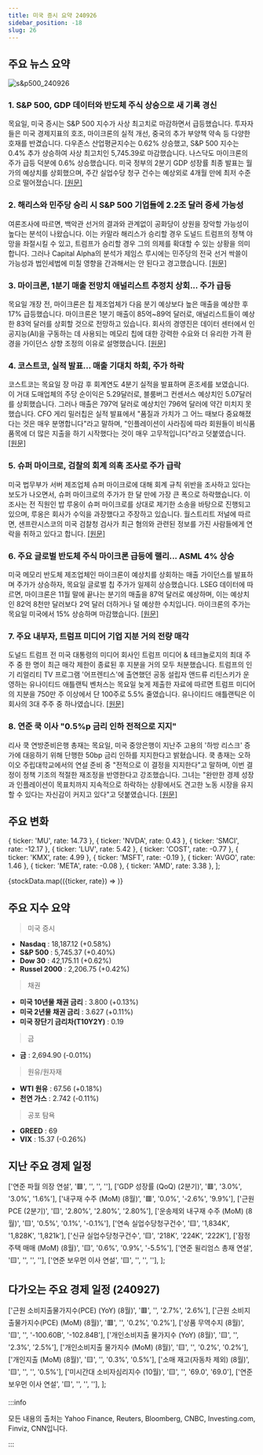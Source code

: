 ```yaml
---
title: 미국 증시 요약 240926
sidebar_position: -18
slug: 26
---
```


## 주요 뉴스 요약

![s&p500_240926](/map/240926.png)

### 1. **S&P 500, GDP 데이터와 반도체 주식 상승으로 새 기록 경신**

목요일, 미국 증시는 S&P 500 지수가 사상 최고치로 마감하면서 급등했습니다. 투자자들은 미국 경제지표의 호조, 마이크론의 실적 개선, 중국의 추가 부양책 약속 등 다양한 호재를 반겼습니다. 다우존스 산업평균지수는 0.62% 상승했고, S&P 500 지수는 0.4% 추가 상승하여 사상 최고치인 5,745.39로 마감했습니다. 나스닥도 마이크론의 주가 급등 덕분에 0.6% 상승했습니다. 미국 정부의 2분기 GDP 성장률 최종 발표는 월가의 예상치를 상회했으며, 주간 실업수당 청구 건수는 예상외로 4개월 만에 최저 수준으로 떨어졌습니다. [[원문]](https://finance.yahoo.com/news/live/stock-market-today-sp-500-clinches-fresh-record-amid-gdp-data-chip-stock-gains-200242008.html)

### 2. **해리스와 민주당 승리 시 S&P 500 기업들에 2.2조 달러 증세 가능성**

여론조사에 따르면, 백악관 선거의 결과와 관계없이 공화당이 상원을 장악할 가능성이 높다는 분석이 나왔습니다. 이는 카말라 해리스가 승리할 경우 도널드 트럼프의 정책 야망을 좌절시킬 수 있고, 트럼프가 승리할 경우 그의 의제를 확대할 수 있는 상황을 의미합니다. 그러나 Capital Alpha의 분석가 제임스 루시에는 민주당의 전국 선거 싹쓸이 가능성과 법인세법에 미칠 영향을 간과해서는 안 된다고 경고했습니다. [[원문]](https://www.marketwatch.com/story/harris-dem-sweep-could-mean-a-2-2-trillion-tax-hike-for-s-p-500-companies-44a73f38?mod=home-page)

### 3. **마이크론, 1분기 매출 전망치 애널리스트 추정치 상회... 주가 급등**

목요일 개장 전, 마이크론은 칩 제조업체가 다음 분기 예상보다 높은 매출을 예상한 후 17% 급등했습니다. 마이크론은 1분기 매출이 85억~89억 달러로, 애널리스트들이 예상한 83억 달러를 상회할 것으로 전망하고 있습니다. 회사의 경영진은 데이터 센터에서 인공지능(AI)을 구동하는 데 사용되는 메모리 칩에 대한 강력한 수요와 더 유리한 가격 환경을 가이던스 상향 조정의 이유로 설명했습니다. [[원문]](https://finance.yahoo.com/news/micron-stock-soars-as-q1-revenue-forecast-tops-analyst-estimates-123207244.html)

### 4. **코스트코, 실적 발표... 매출 기대치 하회, 주가 하락**

코스트코는 목요일 장 마감 후 회계연도 4분기 실적을 발표하며 혼조세를 보였습니다. 이 거대 도매업체의 주당 순이익은 5.29달러로, 블룸버그 컨센서스 예상치인 5.07달러를 상회했습니다. 그러나 매출은 797억 달러로 예상치인 796억 달러에 약간 미치지 못했습니다. CFO 게리 밀러칩은 실적 발표에서 "품질과 가치가 그 어느 때보다 중요해졌다는 것은 매우 분명합니다"라고 말하며, "인플레이션이 사라짐에 따라 회원들이 비식품 품목에 더 많은 지출을 하기 시작했다는 것이 매우 고무적입니다"라고 덧붙였습니다. [[원문]](https://finance.yahoo.com/news/costco-earnings-revenue-misses-stock-slips-130009969.html)

### 5. **슈퍼 마이크로, 검찰의 회계 의혹 조사로 주가 급락**

미국 법무부가 서버 제조업체 슈퍼 마이크로에 대해 회계 규칙 위반을 조사하고 있다는 보도가 나오면서, 슈퍼 마이크로의 주가가 한 달 만에 가장 큰 폭으로 하락했습니다. 이 조사는 전 직원인 밥 루옹이 슈퍼 마이크로를 상대로 제기한 소송을 바탕으로 진행되고 있으며, 루옹은 회사가 수익을 과장했다고 주장하고 있습니다. 월스트리트 저널에 따르면, 샌프란시스코의 미국 검찰청 검사가 최근 혐의와 관련된 정보를 가진 사람들에게 연락을 취하고 있다고 합니다. [[원문]](https://www.bloomberg.com/news/articles/2024-09-26/super-micro-probed-by-us-following-hindenburg-report-wsj-says)

### 6. **주요 글로벌 반도체 주식 마이크론 급등에 랠리... ASML 4% 상승**

미국 메모리 반도체 제조업체인 마이크론이 예상치를 상회하는 매출 가이던스를 발표하며 주가가 상승하자, 목요일 글로벌 칩 주가가 일제히 상승했습니다. LSEG 데이터에 따르면, 마이크론은 11월 말에 끝나는 분기의 매출을 87억 달러로 예상하며, 이는 예상치인 82억 8천만 달러보다 2억 달러 더하거나 덜 예상한 수치입니다. 마이크론의 주가는 목요일 미국에서 15% 상승하며 마감했습니다. [[원문]](https://www.cnbc.com/2024/09/26/major-global-chip-stocks-rally-on-strong-micron-forecast.html)

### 7. **주요 내부자, 트럼프 미디어 기업 지분 거의 전량 매각**

도널드 트럼프 전 미국 대통령의 미디어 회사인 트럼프 미디어 & 테크놀로지의 최대 주주 중 한 명이 최근 매각 제한이 종료된 후 지분을 거의 모두 처분했습니다. 트럼프의 인기 리얼리티 TV 프로그램 '어프렌티스'에 출연했던 공동 설립자 앤드류 리틴스키가 운영하는 유나이티드 애틀랜틱 벤처스는 목요일 늦게 제출한 자료에 따르면 트럼프 미디어의 지분을 750만 주 이상에서 단 100주로 5.5% 줄였습니다. 유나이티드 애틀랜틱은 이 회사의 3대 주주 중 하나였습니다. [[원문]](https://finance.yahoo.com/news/insider-reduces-major-stake-trumps-204419777.html)

### 8. **연준 쿡 이사 "0.5%p 금리 인하 전적으로 지지"**

리사 쿡 연방준비은행 총재는 목요일, 미국 중앙은행이 지난주 고용의 '하방 리스크' 증가에 대응하기 위해 단행한 50bp 금리 인하를 지지한다고 밝혔습니다. 쿡 총재는 오하이오 주립대학교에서의 연설 준비 중 "전적으로 이 결정을 지지한다"고 말하며, 이번 결정이 정책 기조의 적절한 재조정을 반영한다고 강조했습니다. 그녀는 "완만한 경제 성장과 인플레이션이 목표치까지 지속적으로 하락하는 상황에서도 견고한 노동 시장을 유지할 수 있다는 자신감이 커지고 있다"고 덧붙였습니다. [[원문]](https://www.reuters.com/markets/us/feds-cook-says-she-wholeheartedly-supported-half-point-rate-cut-2024-09-26/)

## 주요 변화

  { ticker: 'MU', rate: 14.73 },
  { ticker: 'NVDA', rate: 0.43 },
  { ticker: 'SMCI', rate: -12.17 },
  { ticker: 'LUV', rate: 5.42 },
  { ticker: 'COST', rate: -0.77 },
  { ticker: 'KMX', rate: 4.99 },
  { ticker: 'MSFT', rate: -0.19 },
  { ticker: 'AVGO', rate: 1.46 },
  { ticker: 'META', rate: -0.08 },
  { ticker: 'AMD', rate: 3.38 },
];

{stockData.map(({ticker, rate}) => <StockCardMini key={ticker} ticker={ticker} rate={rate}></StockCardMini>)}

## 주요 지수 요약

> 미국 증시

- **Nasdaq** : 18,187.12 (+0.58%)
- **S&P 500** : 5,745.37 (+0.40%)
- **Dow 30** : 42,175.11 (+0.62%)
- **Russel 2000** : 2,206.75 (+0.42%)

> 채권

- **미국 10년물 채권 금리** : 3.800 (+0.13%)
- **미국 2년물 채권 금리** : 3.627 (+0.11%)
- **미국 장단기 금리차(T10Y2Y)** : 0.19

> 금

- **금** : 2,694.90 (-0.01%)

> 원유/원자재

- **WTI 원유** : 67.56 (+0.18%)
- **천연 가스** : 2.742 (-0.11%)

> 공포 탐욕

- **GREED** : 69
- **VIX** : 15.37 (-0.26%)

## 지난 주요 경제 일정

  ['연준 파월 의장 연설', '🟥', '', '', ''],
  ['GDP 성장률 (QoQ) (2분기)', '🟥', '3.0%', '3.0%', '1.6%'],
  ['내구재 수주 (MoM) (8월)', '🟥', '0.0%', '-2.6%', '9.9%'],
  ['근원 PCE (2분기)', '🟨', '2.80%', '2.80%', '2.80%'],
  ['운송제외 내구재 수주 (MoM) (8월)', '🟨', '0.5%', '0.1%', '-0.1%'],
  ['연속 실업수당청구건수', '🟨', '1,834K', '1,828K', '1,821k'],
  ['신규 실업수당청구건수', '🟨', '218K', '224K', '222K'],
  ['잠정 주택 매매 (MoM) (8월)', '🟨', '0.6%', '0.9%', '-5.5%'],
  ['연준 윌리엄스 총재 연설', '🟨', '', '', ''],
  ['연준 보우먼 이사 연설', '🟨', '', '', ''],
];

<EconomicCalendar data={eventsData} />

## 다가오는 주요 경제 일정 (240927)

  ['근원 소비지출물가지수(PCE) (YoY) (8월)', '🟥', '', '2.7%', '2.6%'],
  ['근원 소비지출물가지수(PCE) (MoM) (8월)', '🟥', '', '0.2%', '0.2%'],
  ['상품 무역수지 (8월)', '🟨', '', '-100.60B', '-102.84B'],
  ['개인소비지출 물가지수 (YoY) (8월)', '🟨', '', '2.3%', '2.5%'],
  ['개인소비지출 물가지수 (MoM) (8월)', '🟨', '', '0.2%', '0.2%'],
  ['개인지출 (MoM) (8월)', '🟨', '', '0.3%', '0.5%'],
  ['소매 재고(자동차 제외) (8월)', '🟨', '', '', '0.5%'],
  ['미시간대 소비자심리지수 (10월)', '🟨', '', '69.0', '69.0'],
  ['연준 보우먼 이사 연설', '🟨', '', '', ''],
];

<EconomicCalendar data={nextEventsData} />

:::info

모든 내용의 출처는 Yahoo Finance, Reuters, Bloomberg, CNBC, Investing.com, Finviz, CNN입니다.

:::
